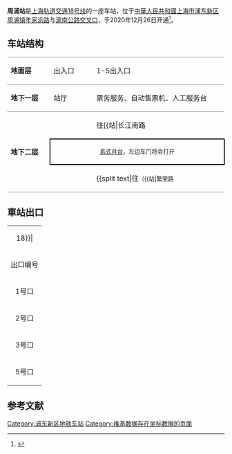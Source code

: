 {{noteTA 
|G1 =Railway}}
{{Infobox station
|name = 周浦
|eng_name = Zhoupu
|symbol_right =
|linecolour = {{上海地铁颜色|18|yes}}
|image = Missing image text.svg
|caption = 
|other_name = 
|country = {{PRC}}
|borough = [[上海市|上海市]][[浦東新区|浦東新区]][[周浦镇|周浦镇]]
|address = [[沪南公路|沪南公路]]与[[年家浜路|年家浜路]]交叉口
|coordinates = {{coord|31.116391|N|121.563415|E|type:railwaystation}}
|elevation = 
|owned = [[上海申通地铁集团|上海申通地铁集团]]
|operator = [[上海地铁|上海地铁]]
|lines = {{上海地铁线路名|18|SL}}
|distance = 
|platform = 1個[[島式月台|島式月台]]
|tracks = 2条
|bus_routes = 
|bus_stands = 
|connections = 
|structure = 地下车站
|hall = 地下站厅
|depth = 
|levels = 
|interchange = 
|exits = 4个
|architect = 
|architectural_style = 
|colour = 
|type = 
|status = 运营中
|code = 
|classification = 
|website = 
|built = 
|opened = {{Start date|2020|12|26|df=y}}
|closed = 
|former = 
|pass_year = 
|passengers = 
|pass_system = 
|pass_rank = 
|mpassengers = 
|trains = 
|station_hours = 
|hours = 
|first = 往{{站|长江南路||上海市}}：5:42<br/>往{{上海地铁起讫站|18|R}}：6:15
|last = 往{{站|长江南路||上海市}}：22:42<br/>往{{上海地铁起讫站|18|R}}：23:15
|adjacent = {{Adjacent stations|system=上海地铁|line=18|left=康桥|to-left=长江南路|right=繁荣路}}
}}
'''周浦站'''是[[上海轨道交通18号线|上海轨道交通18号线]]的一座车站，位于[[中華人民共和國|中華人民共和國]][[上海市|上海市]][[浦东新区|浦东新区]][[周浦镇|周浦镇]][[年家浜路|年家浜路]]与[[滬南公路|滬南公路]][[交叉口|交叉口]]，于2020年12月26日开通<ref>{{Cite web|title=18号线 周浦|url=http://service.shmetro.com/czxx/index.htm?id=1826&stationname=%E5%91%A8%E6%B5%A6|accessdate=|author=|date=|format=|publisher=|language=}}</ref>。

== 车站结构 ==
{|cellspacing=0 cellpadding=3
|style="border-top:solid 1px gray;border-bottom:solid 1px gray;" width=100|'''地面层'''
|style="border-top:solid 1px gray;border-bottom:solid 1px gray;" width=100|出入口
|style="border-top:solid 1px gray;border-bottom:solid 1px gray;" width=350|1-5出入口
|-
|style="border-bottom:solid 1px gray;"|'''地下一层'''
|style="border-bottom:solid 1px gray;"|站厅
|style="border-bottom:solid 1px gray;"|票务服务、自动售票机、人工服务台
|-
|style="border-bottom:solid 1px gray;" rowspan=3|'''地下二层'''
|{{arrow|L}}
|{{上海地铁线路名|18}}往{{站|长江南路||上海市}}<small>（{{站|康桥}}）</small>
|-
|style="border-right:solid 2px black;border-left:solid 2px black;border-top:solid 2px black;border-bottom:solid 2px black;" colspan=2|<center><small>[[島式月台|島式月台]]，左边车门将会打开</small></center>
|-
|style="border-bottom:solid 1px gray;"|
|style="border-bottom:solid 1px gray;"|{{split text|{{上海地铁线路名|18}}往{{站|航头}}<small>（{{站|繁荣路||上海市}}）</small>|{{arrow|R}}}}
|}

== 車站出口 ==
{| class="wikitable"
|colspan=4 align="center" bgcolor={{上海地铁颜色|18}}|
|-
! 出口编号 !! 建议前往目的地 !! 照片
|-
| 1号口 || 沪南公路，年家浜路 ||
|-
| 2号口 || 年家浜路 ||
|-
| 3号口 || 沪南公路 ||
|-
| 5号口 || 沪南公路 ||
|}

== 参考文献 ==
{{Reflist}}
{{上海轨道交通18号线车站}}
[[Category:浦东新区地铁车站|Category:浦东新区地铁车站]]
[[Category:维基数据存在坐标数据的页面|Category:维基数据存在坐标数据的页面]]
